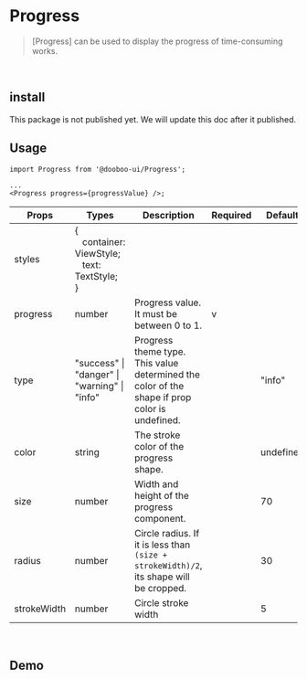 
<Meta title="Components/Progress" />

# Progress

> [Progress] can be used to display the progress of time-consuming works.

<br />

## install

This package is not published yet. We will update this doc after it published.

## Usage

```tsx
import Progress from '@dooboo-ui/Progress';

...
<Progress progress={progressValue} />;
```

| Props       | Types                                                                                       | Description                                                                                   | Required | Default   |
| ----------- | ------------------------------------------------------------------------------------------- | --------------------------------------------------------------------------------------------- | -------- | --------- |
| styles      | {<br/>&nbsp;&nbsp;&nbsp;container: ViewStyle;<br/>&nbsp;&nbsp;&nbsp;text: TextStyle;<br/> } |                                                                                               |          |           |
| progress    | number                                                                                      | Progress value. It must be between 0 to 1.                                                    | v        |           |
| type        | "success" &#124; "danger" &#124; "warning" &#124; "info"                                    | Progress theme type. This value determined the color of the shape if prop color is undefined. |          | "info"    |
| color       | string                                                                                      | The stroke color of the progress shape.                                                       |          | undefined |
| size        | number                                                                                      | Width and height of the progress component.                                                   |          | 70        |
| radius      | number                                                                                      | Circle radius. If it is less than `(size + strokeWidth)/2`, its shape will be cropped.        |          | 30        |
| strokeWidth | number                                                                                      | Circle stroke width                                                                           |          | 5         |

<br />

## Demo

<Basic />
